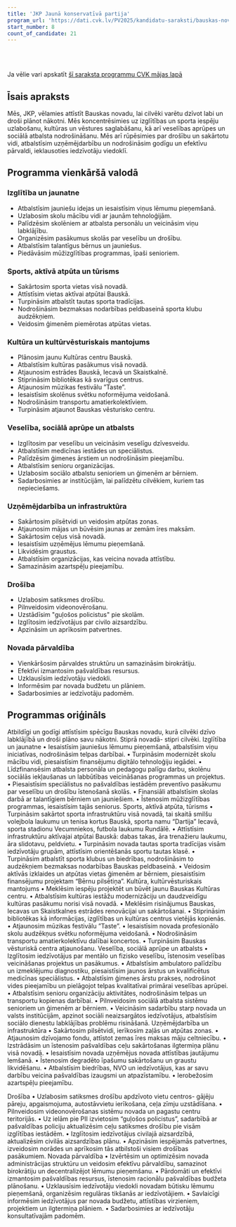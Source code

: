 ```yaml
---
title: 'JKP Jaunā konservatīvā partija'
program_url: 'https://dati.cvk.lv/PV2025/kandidatu-saraksti/bauskas-novads/jkp-jauna-konservativa-partija'
start_number: 8
count_of_candidate: 21
---
```



<Badge text="Izglītības modernizācija" variant="note" size="small" /> <Badge text="Sporta infrastruktūras attīstība" variant="note" size="small" /> <Badge text="Kultūras mantojuma saglabāšana" variant="note" size="small" /> <Badge text="Veselības aprūpes atbalsts" variant="note" size="small" /> <Badge text="Drošības uzlabošana" variant="note" size="small" />

<br/><br/> 

<Card title='Šis ir mākslīga intelekta ģenerēts apraksts' icon='starlight'>
    Ja vēlie vari apskatīt <a href={frontmatter.program_url} target='_blank'>šī saraksta programmu CVK mājas lapā</a>
    </Card>

## Īsais apraksts

Mēs, JKP, vēlamies attīstīt Bauskas novadu, lai cilvēki varētu dzīvot labi un droši plānot nākotni. Mēs koncentrēsimies uz izglītības un sporta iespēju uzlabošanu, kultūras un vēstures saglabāšanu, kā arī veselības aprūpes un sociālā atbalsta nodrošināšanu. Mēs arī rūpēsimies par drošību un sakārtotu vidi, atbalstīsim uzņēmējdarbību un nodrošināsim godīgu un efektīvu pārvaldi, ieklausoties iedzīvotāju viedoklī.

## Programma vienkāršā valodā

### Izglītība un jaunatne
*   Atbalstīsim jauniešu idejas un iesaistīsim viņus lēmumu pieņemšanā.
*   Uzlabosim skolu mācību vidi ar jaunām tehnoloģijām.
*   Palīdzēsim skolēniem ar atbalsta personālu un veicināsim viņu labklājību.
*   Organizēsim pasākumus skolās par veselību un drošību.
*   Atbalstīsim talantīgus bērnus un jauniešus.
*   Piedāvāsim mūžizglītības programmas, īpaši senioriem.

### Sports, aktīvā atpūta un tūrisms
*   Sakārtosim sporta vietas visā novadā.
*   Attīstīsim vietas aktīvai atpūtai Bauskā.
*   Turpināsim atbalstīt tautas sporta tradīcijas.
*   Nodrošināsim bezmaksas nodarbības peldbaseinā sporta klubu audzēkņiem.
*   Veidosim ģimenēm piemērotas atpūtas vietas.

### Kultūra un kultūrvēsturiskais mantojums
*   Plānosim jaunu Kultūras centru Bauskā.
*   Atbalstīsim kultūras pasākumus visā novadā.
*   Atjaunosim estrādes Bauskā, Iecavā un Skaistkalnē.
*   Stiprināsim bibliotēkas kā svarīgus centrus.
*   Atjaunosim mūzikas festivālu ”Taste”.
*   Iesaistīsim skolēnus svētku noformējuma veidošanā.
*   Nodrošināsim transportu amatierkolektīviem.
*   Turpināsim atjaunot Bauskas vēsturisko centru.

### Veselība, sociālā aprūpe un atbalsts
*   Izglītosim par veselību un veicināsim veselīgu dzīvesveidu.
*   Atbalstīsim medicīnas iestādes un speciālistus.
*   Palīdzēsim ģimenes ārstiem un nodrošināsim pieejamību.
*   Atbalstīsim senioru organizācijas.
*   Uzlabosim sociālo atbalstu senioriem un ģimenēm ar bērniem.
*   Sadarbosimies ar institūcijām, lai palīdzētu cilvēkiem, kuriem tas nepieciešams.

### Uzņēmējdarbība un infrastruktūra
*   Sakārtosim pilsētvidi un veidosim atpūtas zonas.
*   Atjaunosim mājas un būvēsim jaunas ar zemām īres maksām.
*   Sakārtosim ceļus visā novadā.
*   Iesaistīsim uzņēmējus lēmumu pieņemšanā.
*   Likvidēsim graustus.
*   Atbalstīsim organizācijas, kas veicina novada attīstību.
*   Samazināsim azartspēļu pieejamību.

### Drošība
*   Uzlabosim satiksmes drošību.
*   Pilnveidosim videonovērošanu.
*   Uzstādīsim "guļošos policistus" pie skolām.
*   Izglītosim iedzīvotājus par civilo aizsardzību.
*   Apzināsim un aprīkosim patvertnes.

### Novada pārvaldība
*   Vienkāršosim pārvaldes struktūru un samazināsim birokrātiju.
*   Efektīvi izmantosim pašvaldības resursus.
*   Uzklausīsim iedzīvotāju viedokli.
*   Informēsim par novada budžetu un plāniem.
*   Sadarbosimies ar iedzīvotāju padomēm.

## Programmas oriģināls

Atbildīgi un godīgi attīstīsim spēcīgu Bauskas novadu, kurā cilvēki dzīvo labklājībā un droši plāno savu nākotni. Stiprā novadā- stipri cilvēki.
Izglītība un jaunatne
• Iesaistīsim jauniešus lēmumu pieņemšanā, atbalstīsim viņu iniciatīvas, nodrošināsim telpas darbībai.
• Turpināsim modernizēt skolu mācību vidi, piesaistīsim finansējumu digitālo tehnoloģiju iegādei.
• Līdzfinansēsim atbalsta personāla un pedagogu palīgu darbu, skolēnu sociālās iekļaušanas un labbūtības veicināšanas programmas un projektus.
• Piesaistīsim speciālistus no pašvaldības iestādēm preventīvo pasākumu par veselību un drošību īstenošanā skolās.
• Finansiāli atbalstīsim skolas darbā ar talantīgiem bērniem un jauniešiem.
• Īstenosim mūžizglītības programmas, iesaistīsim tajās seniorus.
Sports, aktīvā atpūta, tūrisms
• Turpināsim sakārtot sporta infrastruktūru visā novadā, tai skaitā smilšu volejbola laukumu un tenisa kortus Bauskā, sporta namu “Dartija” Iecavā, sporta stadionu Vecumniekos, futbola laukumu Rundālē.
• Attīstīsim infrastruktūru aktīvajai atpūtai Bauskā: dabas takas, āra trenažieru laukumu, āra slidotavu, peldvietu.
• Turpināsim novada tautas sporta tradīcijas visām iedzīvotāju grupām, attīstīsim orientēšanās sportu tautas klasē.
• Turpināsim atbalstīt sporta klubus un biedrības, nodrošināsim to audzēkņiem bezmaksas nodarbības Bauskas peldbaseinā.
• Veidosim aktīvās izklaides un atpūtas vietas ģimenēm ar bērniem, piesaistīsim finansējumu projektam “Bērnu pilsētiņa”.
Kultūra, kultūrvēsturiskais mantojums
• Meklēsim iespēju projektēt un būvēt jaunu Bauskas Kultūras centru.
• Atbalstīsim kultūras iestāžu modernizāciju un daudzveidīgu kultūras pasākumu norisi visā novadā.
• Meklēsim risinājumus Bauskas, Iecavas un Skaistkalnes estrādes renovācijai un sakārtošanai.
• Stiprināsim bibliotēkas kā informācijas, izglītības un kultūras centrus vietējās kopienās.
• Atjaunosim mūzikas festivālu ”Taste”.
• Iesaistīsim novada profesionālo skolu audzēkņus svētku noformējuma veidošanā.
• Nodrošināsim transportu amatierkolektīvu dalībai koncertos.
• Turpināsim Bauskas vēsturiskā centra atjaunošanu.
Veselība, sociālā aprūpe un atbalsts
• Izglītosim iedzīvotājus par mentālo un fizisko veselību, īstenosim veselības veicināšanas projektus un pasākumus.
• Atbalstīsim ambulatoro palīdzību un izmeklējumu diagnostiku, piesaistīsim jaunos ārstus un kvalificētus medicīnas speciālistus.
• Atbalstīsim ģimenes ārstu prakses, nodrošinot vides pieejamību un pielāgojot telpas kvalitatīvai primārai veselības aprūpei.
• Atbalstīsim senioru organizāciju aktivitātes, nodrošināsim telpas un transportu kopienas darbībai.
• Pilnveidosim sociālā atbalsta sistēmu senioriem un ģimenēm ar bērniem.
• Veicināsim sadarbību starp novada un valsts institūcijām, apzinot sociāli neaizsargātos iedzīvotājus, atbalstīsim sociālo dienestu labklājības problēmu risināšanā.
Uzņēmējdarbība un infrastruktūra
• Sakārtosim pilsētvidi, ierīkosim zaļās un atpūtas zonas.
• Atjaunosim dzīvojamo fondu, attīstot zemas īres maksas māju celtniecību.
• Izstrādāsim un īstenosim pašvaldības ceļu sakārtošanas ilgtermiņa plānu visā novadā.
• Iesaistīsim novada uzņēmējus novada attīstības jautājumu lemšanā.
• Īstenosim degradēto īpašumu sakārtošanu un graustu likvidēšanu.
• Atbalstīsim biedrības, NVO un iedzīvotājus, kas ar savu darbību veicina pašvaldības izaugsmi un atpazīstamību.
• Ierobežosim azartspēļu pieejamību.

Drošība
• Uzlabosim satiksmes drošību apdzīvoto vietu centros- gājēju pāreju, apgaismojuma, autostāvvietu ierīkošana, ceļa zīmju uzstādīšana.
• Pilnveidosim videonovērošanas sistēmu novada un pagastu centru teritorijās.
• Uz ielām pie PII izvietosim “guļošos policistus”, sadarbībā ar pašvaldības policiju aktualizēsim ceļu satiksmes drošību pie visām izglītības iestādēm.
• Izglītosim iedzīvotājus civilajā aizsardzībā, aktualizēsim civilās aizsardzības plānu.
• Apzināsim iespējamās patvertnes, izveidosim norādes un aprīkosim tās atbilstoši visiem drošības pasākumiem.
Novada pārvaldība
• Izvērtēsim un optimizēsim novada administrācijas struktūru un veidosim efektīvu pārvaldību, samazinot birokrātiju un decentralizējot lēmumu pieņemšanu.
• Pārdomāti un efektīvi izmantosim pašvaldības resursus, īstenosim racionālu pašvaldības budžeta plānošanu.
• Uzklausīsim iedzīvotāju viedokli novadam būtisku lēmumu pieņemšanā, organizēsim regulāras tikšanās ar iedzīvotājiem.
• Savlaicīgi informēsim iedzīvotājus par novada budžetu, attīstības virzieniem, projektiem un ilgtermiņa plāniem.
• Sadarbosimies ar iedzīvotāju konsultatīvajām padomēm.
